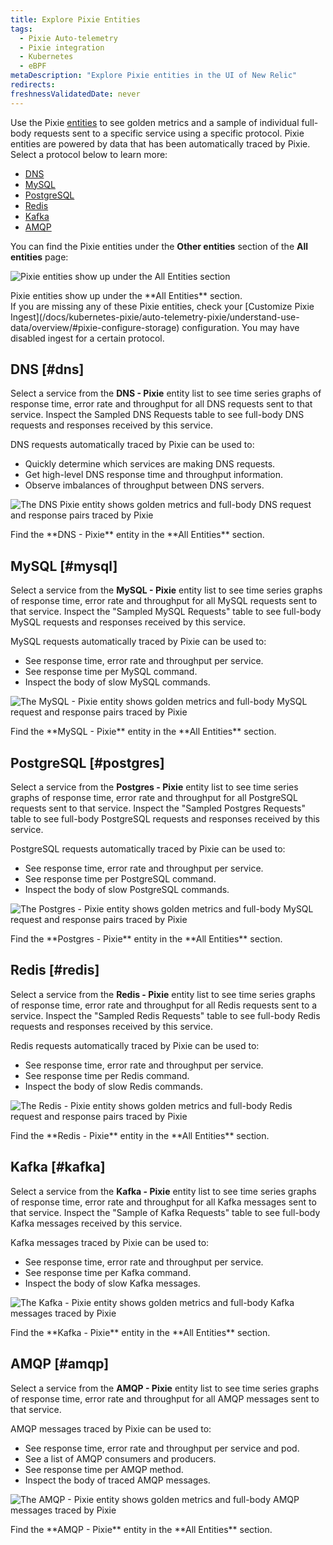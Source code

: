 ```yaml
---
title: Explore Pixie Entities
tags:
  - Pixie Auto-telemetry
  - Pixie integration
  - Kubernetes
  - eBPF
metaDescription: "Explore Pixie entities in the UI of New Relic"
redirects:
freshnessValidatedDate: never
---
```










Use the Pixie [entities](/docs/new-relic-solutions/new-relic-one/core-concepts/what-entity-new-relic/) to see golden metrics and a sample of individual full-body requests sent to a specific service using a specific protocol. Pixie entities are powered by data that has been automatically traced by Pixie. Select a protocol below to learn more:

* [DNS](#dns)
* [MySQL](#mysql)
* [PostgreSQL](#postgres)
* [Redis](#redis)
* [Kafka](#kafka)
* [AMQP](#amqp)

You can find the Pixie entities under the <DNT>**Other entities**</DNT> section of the <DNT>**All entities**</DNT> page:

<img
  title="Pixie entities show up under the All Entities section"
  alt="Pixie entities show up under the All Entities section"
  src={pixieEntities}
/>

<figcaption>
  Pixie entities show up under the <DNT>**All Entities**</DNT> section.
</figcaption>

<Callout variant="important">
  If you are missing any of these Pixie entities, check your [Customize Pixie Ingest](/docs/kubernetes-pixie/auto-telemetry-pixie/understand-use-data/overview/#pixie-configure-storage) configuration. You may have disabled ingest for a certain protocol.
</Callout>

## DNS [#dns]

Select a service from the <DNT>**DNS - Pixie**</DNT> entity list to see time series graphs of response time, error rate and throughput for all DNS requests sent to that service. Inspect the Sampled DNS Requests table to see full-body DNS requests and responses received by this service.

DNS requests automatically traced by Pixie can be used to:
* Quickly determine which services are making DNS requests.
* Get high-level DNS response time and throughput information.
* Observe imbalances of throughput between DNS servers.

<img
  title="The <DNT>**DNS - Pixie**</DNT> entity shows golden metrics and full-body DNS request and response pairs traced by Pixie"
  alt="The DNS Pixie entity shows golden metrics and full-body DNS request and response pairs traced by Pixie"
  src={pixieDnsEntity}
/>

<figcaption>
  Find the <DNT>**DNS - Pixie**</DNT> entity in the <DNT>**All Entities**</DNT> section.
</figcaption>


## MySQL [#mysql]

Select a service from the <DNT>**MySQL - Pixie**</DNT> entity list to see time series graphs of response time, error rate and throughput for all MySQL requests sent to that service. Inspect the "Sampled MySQL Requests" table to see full-body MySQL requests and responses received by this service.

MySQL requests automatically traced by Pixie can be used to:

* See response time, error rate and throughput per service.
* See response time per MySQL command.
* Inspect the body of slow MySQL commands.

<img
  title="The <DNT>**MySQL - Pixie**</DNT> entity shows golden metrics and full-body MySQL request and response pairs traced by Pixie"
  alt="The MySQL - Pixie entity shows golden metrics and full-body MySQL request and response pairs traced by Pixie"
  src={pixieMysqlEntity}
/>

<figcaption>
  Find the <DNT>**MySQL - Pixie**</DNT> entity in the <DNT>**All Entities**</DNT> section.
</figcaption>

## PostgreSQL [#postgres]

Select a service from the <DNT>**Postgres - Pixie**</DNT> entity list to see time series graphs of response time, error rate and throughput for all PostgreSQL requests sent to that service. Inspect the "Sampled Postgres Requests" table to see full-body PostgreSQL requests and responses received by this service.

PostgreSQL requests automatically traced by Pixie can be used to:

* See response time, error rate and throughput per service.
* See response time per PostgreSQL command.
* Inspect the body of slow PostgreSQL commands.

<img
  title="The <DNT>**Postgres - Pixie**</DNT> entity shows golden metrics and full-body MySQL request and response pairs traced by Pixie"
  alt="The Postgres - Pixie entity shows golden metrics and full-body MySQL request and response pairs traced by Pixie"
  src={pixiePostgresEntity}
/>

<figcaption>
  Find the <DNT>**Postgres - Pixie**</DNT> entity in the <DNT>**All Entities**</DNT> section.
</figcaption>

## Redis [#redis]

Select a service from the <DNT>**Redis - Pixie**</DNT> entity list to see time series graphs of response time, error rate and throughput for all Redis requests sent to a service. Inspect the "Sampled Redis Requests" table to see full-body Redis requests and responses received by this service.

Redis requests automatically traced by Pixie can be used to:

* See response time, error rate and throughput per service.
* See response time per Redis command.
* Inspect the body of slow Redis commands.

<img
  title="The <DNT>**Redis - Pixie**</DNT> entity shows golden metrics and full-body Redis request and response pairs traced by Pixie"
  alt="The Redis - Pixie entity shows golden metrics and full-body Redis request and response pairs traced by Pixie"
  src={pixieRedisEntity}
/>

<figcaption>
  Find the <DNT>**Redis - Pixie**</DNT> entity in the <DNT>**All Entities**</DNT> section.
</figcaption>

## Kafka [#kafka]

Select a service from the <DNT>**Kafka - Pixie**</DNT> entity list to see time series graphs of response time, error rate and throughput for all Kafka messages sent to that service. Inspect the "Sample of Kafka Requests" table to see full-body Kafka messages received by this service.

Kafka messages traced by Pixie can be used to:

* See response time, error rate and throughput per service.
* See response time per Kafka command.
* Inspect the body of slow Kafka messages.

<img
  title="The <DNT>**Kafka - Pixie**</DNT> entity shows golden metrics and full-body Kafka messages traced by Pixie"
  alt="The Kafka - Pixie entity shows golden metrics and full-body Kafka messages traced by Pixie"
  src={pixieKafkaEntity}
/>

<figcaption>
  Find the <DNT>**Kafka - Pixie**</DNT> entity in the <DNT>**All Entities**</DNT> section.
</figcaption>


## AMQP [#amqp]

Select a service from the <DNT>**AMQP - Pixie**</DNT> entity list to see time series graphs of response time, error rate and throughput for all AMQP messages sent to that service.

AMQP messages traced by Pixie can be used to:

* See response time, error rate and throughput per service and pod.
* See a list of AMQP consumers and producers.
* See response time per AMQP method.
* Inspect the body of traced AMQP messages.

<img
  title="The <DNT>**AMQP - Pixie**</DNT> entity shows golden metrics and full-body AMQP messages traced by Pixie"
  alt="The AMQP - Pixie entity shows golden metrics and full-body AMQP messages traced by Pixie"
  src={pixieAmqpEntity}
/>

<figcaption>
  Find the <DNT>**AMQP - Pixie**</DNT> entity in the <DNT>**All Entities**</DNT> section.
</figcaption>